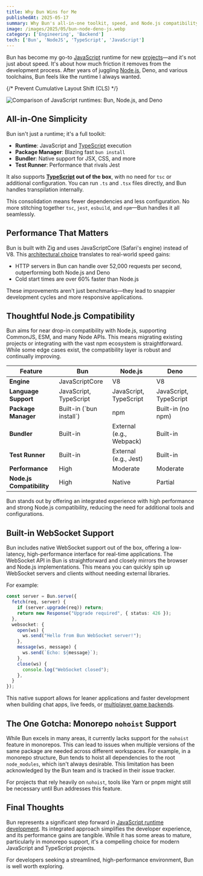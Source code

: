 ```yaml
---
title: Why Bun Wins for Me
publishedAt: 2025-05-17
summary: Why Bun's all-in-one toolkit, speed, and Node.js compatibility make it my preferred JavaScript runtime
image: /images/2025/05/bun-node-deno-js.webp
category: ['Engineering', 'Backend']
tech: ['Bun', 'NodeJS', 'TypeScript', 'JavaScript']
---
```


Bun has become my go-to [JavaScript](/tech/javascript) runtime for new [projects](/fullstack)—and it's not just about speed. It's about how much friction it removes from the development process. After years of juggling [Node.js](/tech/node-js), Deno, and various toolchains, Bun feels like the runtime I always wanted.

{/* Prevent Cumulative Layout Shift (CLS) */}
<div className="min-h-[300px]">
  <img 
    src="/images/2025/05/bun-node-deno-js.webp"
    alt="Comparison of JavaScript runtimes: Bun, Node.js, and Deno"
    className="w-full"
  />
</div>

## All-in-One Simplicity

Bun isn't just a runtime; it's a full toolkit:

- **Runtime**: JavaScript and [TypeScript](/tech/typescript) execution
- **Package Manager**: Blazing fast `bun install`
- **Bundler**: Native support for JSX, CSS, and more
- **Test Runner**: Performance that rivals Jest

It also supports **[TypeScript](/tech/typescript) out of the box**, with no need for `tsc` or additional configuration. You can run `.ts` and `.tsx` files directly, and Bun handles transpilation internally.

This consolidation means fewer dependencies and less configuration. No more stitching together `tsc`, `jest`, `esbuild`, and `npm`—Bun handles it all seamlessly.

## Performance That Matters

Bun is built with Zig and uses JavaScriptCore (Safari's engine) instead of V8. This [architectural choice](/backend) translates to real-world speed gains:

- HTTP servers in Bun can handle over 52,000 requests per second, outperforming both Node.js and Deno
- Cold start times are over 60% faster than Node.js

These improvements aren't just benchmarks—they lead to snappier development cycles and more responsive applications.

## Thoughtful Node.js Compatibility

Bun aims for near drop-in compatibility with Node.js, supporting CommonJS, ESM, and many Node APIs. This means migrating existing projects or integrating with the vast npm ecosystem is straightforward. While some edge cases exist, the compatibility layer is robust and continually improving.

<div className="overflow-x-auto">
  <table>
    <thead>
      <tr>
        <th>Feature</th>
        <th>Bun</th>
        <th>Node.js</th>
        <th>Deno</th>
      </tr>
    </thead>
    <tbody>
      <tr>
        <td><strong>Engine</strong></td>
        <td>JavaScriptCore</td>
        <td>V8</td>
        <td>V8</td>
      </tr>
      <tr>
        <td><strong>Language Support</strong></td>
        <td>JavaScript, TypeScript</td>
        <td>JavaScript, TypeScript</td>
        <td>JavaScript, TypeScript</td>
      </tr>
      <tr>
        <td><strong>Package Manager</strong></td>
        <td>Built-in (`bun install`)</td>
        <td>npm</td>
        <td>Built-in (no npm)</td>
      </tr>
      <tr>
        <td><strong>Bundler</strong></td>
        <td>Built-in</td>
        <td>External (e.g., Webpack)</td>
        <td>Built-in</td>
      </tr>
      <tr>
        <td><strong>Test Runner</strong></td>
        <td>Built-in</td>
        <td>External (e.g., Jest)</td>
        <td>Built-in</td>
      </tr>
      <tr>
        <td><strong>Performance</strong></td>
        <td>High</td>
        <td>Moderate</td>
        <td>Moderate</td>
      </tr>
      <tr>
        <td><strong>Node.js Compatibility</strong></td>
        <td>High</td>
        <td>Native</td>
        <td>Partial</td>
      </tr>
    </tbody>
  </table>
</div>

Bun stands out by offering an integrated experience with high performance and strong Node.js compatibility, reducing the need for additional tools and configurations.

## Built-in WebSocket Support

Bun includes native WebSocket support out of the box, offering a low-latency, high-performance interface for real-time applications. The WebSocket API in Bun is straightforward and closely mirrors the browser and Node.js implementations. This means you can quickly spin up WebSocket servers and clients without needing external libraries.

For example:

```ts
const server = Bun.serve({
  fetch(req, server) {
    if (server.upgrade(req)) return;
    return new Response("Upgrade required", { status: 426 });
  },
  websocket: {
    open(ws) {
      ws.send("Hello from Bun WebSocket server!");
    },
    message(ws, message) {
      ws.send(`Echo: ${message}`);
    },
    close(ws) {
      console.log("WebSocket closed");
    },
  }
});
```

This native support allows for leaner applications and faster development when building chat apps, live feeds, or [multiplayer game backends](/tech).

## The One Gotcha: Monorepo `nohoist` Support

While Bun excels in many areas, it currently lacks support for the `nohoist` feature in monorepos. This can lead to issues when multiple versions of the same package are needed across different workspaces. For example, in a monorepo structure, Bun tends to hoist all dependencies to the root `node_modules`, which isn't always desirable. This limitation has been acknowledged by the Bun team and is tracked in their issue tracker.

For projects that rely heavily on `nohoist`, tools like Yarn or pnpm might still be necessary until Bun addresses this feature.



## Final Thoughts

Bun represents a significant step forward in [JavaScript runtime development](/frontend). Its integrated approach simplifies the developer experience, and its performance gains are tangible. While it has some areas to mature, particularly in monorepo support, it's a compelling choice for modern JavaScript and TypeScript projects.

For developers seeking a streamlined, high-performance environment, Bun is well worth exploring.

